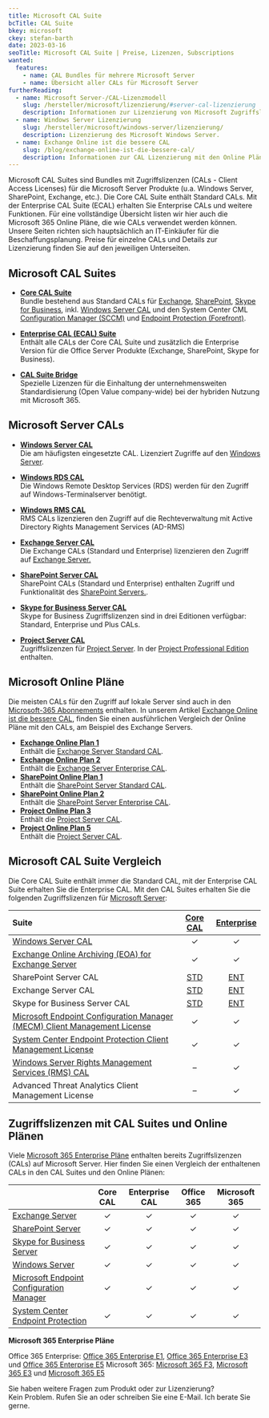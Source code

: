 ---
title: Microsoft CAL Suite
bcTitle: CAL Suite
bkey: microsoft
ckey: stefan-barth
date: 2023-03-16
seoTitle: Microsoft CAL Suite | Preise, Lizenzen, Subscriptions
wanted:
  features:
    - name: CAL Bundles für mehrere Microsoft Server
    - name: Übersicht aller CALs für Microsoft Server
furtherReading:
  - name: Microsoft Server-/CAL-Lizenzmodell
    slug: /hersteller/microsoft/lizenzierung/#server-cal-lizenzierung
    description: Informationen zur Lizenzierung von Microsoft Zugriffslizenzen (CALs).
  - name: Windows Server Lizenzierung
    slug: /hersteller/microsoft/windows-server/lizenzierung/
    description: Lizenzierung des Microsoft Windows Server.
  - name: Exchange Online ist die bessere CAL
    slug: /blog/exchange-online-ist-die-bessere-cal/
    description: Informationen zur CAL Lizenzierung mit den Online Plänen.
---



<Intro>

  Microsoft CAL Suites sind Bundles mit Zugriffslizenzen (CALs - Client Access Licenses) für die Microsoft Server Produkte (u.a. Windows Server, SharePoint, Exchange, etc.). Die Core CAL Suite enthält Standard CALs. Mit der Enterprise CAL Suite (ECAL) erhalten Sie Enterprise CALs und weitere Funktionen.
  Für eine vollständige Übersicht listen wir hier auch die Microsoft 365 Online Pläne, die wie CALs verwendet werden können. Unsere Seiten richten sich hauptsächlich an IT-Einkäufer für die Beschaffungsplanung. Preise für einzelne CALs und Details zur Lizenzierung finden Sie auf den jeweiligen Unterseiten.


</Intro>

<TOC />


## Microsoft CAL Suites

<ArrowList>

- **[Core CAL Suite](/hersteller/microsoft/cal-suite/core-cal-suite/)**<br />
 Bundle bestehend aus Standard CALs für [Exchange](/hersteller/microsoft/exchange/server-standard-cal/), [SharePoint](/hersteller/microsoft/sharepoint/server-standard-cal/), [Skype for Business](/hersteller/microsoft/skype-for-business/server-2019/standard-cal/), inkl. [Windows Server CAL](/hersteller/microsoft/windows-server/cal/) und den System Center CML [Configuration Manager (SCCM)](/hersteller/microsoft/system-center/client-management-license/configuration-manager/) und [Endpoint Protection (Forefront)](/hersteller/microsoft/system-center/client-management-license/endpoint-protection/).

- **[Enterprise CAL (ECAL) Suite](/hersteller/microsoft/cal-suite/enterprise-cal-suite/)**<br />
 Enthält alle CALs der Core CAL Suite und zusätzlich die Enterprise Version für die Office Server Produkte (Exchange, SharePoint, Skype for Business).

- **[CAL Suite Bridge](/hersteller/microsoft/cal-suite/bridge/)**<br />
  Spezielle Lizenzen für die Einhaltung der unternehmensweiten Standardisierung (Open Value company-wide) bei der hybriden Nutzung mit Microsoft 365.


</ArrowList>


## Microsoft Server CALs


<ArrowList>

- **[Windows Server CAL](/hersteller/microsoft/windows-server/cal/)**<br />
 Die am häufigsten eingesetzte CAL. Lizenziert Zugriffe auf den [Windows Server](/hersteller/microsoft/windows-server/).

- **[Windows RDS CAL](/hersteller/microsoft/windows-server/remote-desktop-services/)**<br />
 Die Windows Remote Desktop Services (RDS) werden für den Zugriff auf Windows-Terminalserver benötigt.

- **[Windows RMS CAL](/hersteller/microsoft/windows-server/rights-management-services/)**<br />
RMS CALs lizenzieren den Zugriff auf die Rechteverwaltung mit Active Directory Rights Management Services (AD-RMS)

- **[Exchange Server CAL](/hersteller/microsoft/exchange/)**<br />
 Die Exchange CALs (Standard und Enterprise) lizenzieren den Zugriff auf [Exchange Server.](/hersteller/microsoft/exchange/)

- **[SharePoint Server CAL](/hersteller/microsoft/sharepoint/server-2019/)**<br />
 SharePoint CALs (Standard und Enterprise) enthalten Zugriff und Funktionalität des [SharePoint Servers.](/hersteller/microsoft/sharepoint/).

- **[Skype for Business Server CAL](/hersteller/microsoft/skype-for-business/server-2019/)**<br />
 Skype for Business Zugriffslizenzen sind in drei Editionen verfügbar: Standard, Enterprise und Plus CALs.

- **[Project Server CAL](/hersteller/microsoft/project/server-2019/cal/)**<br />
 Zugriffslizenzen für [Project Server](/hersteller/microsoft/project/server-2019/). In der [Project Professional Edition](/hersteller/microsoft/project/professional-2021/) enthalten.


 </ArrowList>


## Microsoft Online Pläne

  Die meisten CALs für den Zugriff auf lokale Server sind auch in den [Microsoft-365 Abonnements](/hersteller/microsoft/microsoft-365/) enthalten. In unserem Artikel [Exchange Online ist die bessere CAL](/blog/exchange-online-ist-die-bessere-cal/), finden Sie einen ausführlichen Vergleich der Online Pläne mit den CALs, am Beispiel des Exchange Servers.


<ArrowList>

- **[Exchange Online Plan 1](/hersteller/microsoft/exchange/online-plan-1/)**<br />
 Enthält die [Exchange Server Standard CAL](/hersteller/microsoft/exchange/server-standard-cal/).
- **[Exchange Online Plan 2](/hersteller/microsoft/exchange/online-plan-2/)**<br />
 Enthält die [Exchange Server Enterprise CAL](/hersteller/microsoft/exchange/server-enterprise-cal/).
- **[SharePoint Online Plan 1](/hersteller/microsoft/sharepoint/online-plan-1/)**<br />
 Enthält die [SharePoint Server Standard CAL](/hersteller/microsoft/sharepoint/server-standard-cal/).
- **[SharePoint Online Plan 2](/hersteller/microsoft/sharepoint/online-plan-2/)**<br />
 Enthält die [SharePoint Server Enterprise CAL](/hersteller/microsoft/sharepoint/server-enterprise-cal/).
- **[Project Online Plan 3](/hersteller/microsoft/project/plan-3/)**<br />
 Enthält die [Project Server CAL](/hersteller/microsoft/project/server-2019/cal/).
- **[Project Online Plan 5](/hersteller/microsoft/project/plan-5/)**<br />
 Enthält die [Project Server CAL](/hersteller/microsoft/project/server-2019/cal/).

</ArrowList>


## Microsoft CAL Suite Vergleich

 Die Core CAL Suite enthält immer die Standard CAL, mit der Enterprise CAL Suite erhalten Sie die Enterprise CAL.
 Mit den CAL Suites erhalten Sie die folgenden Zugriffslizenzen für [Microsoft Server](/hersteller/microsoft/):

|Suite|[Core CAL](/hersteller/microsoft/cal-suite/core-cal-suite/)|[Enterprise](/hersteller/microsoft/cal-suite/enterprise-cal-suite/)|
|:---|:---:|:---:|
|[Windows Server CAL](/hersteller/microsoft/windows-server/cal/)|✓|✓|
|[Exchange Online Archiving (EOA) for Exchange Server](/hersteller/microsoft/exchange/online-archiving/)|✓|✓|
|SharePoint Server CAL|[STD](/hersteller/microsoft/sharepoint/server-standard-cal/)|[ENT](/hersteller/microsoft/sharepoint/server-enterprise-cal/)|
|Exchange Server CAL|[STD](/hersteller/microsoft/exchange/server-standard-cal/)|[ENT](/hersteller/microsoft/exchange/server-enterprise-cal/)|
|Skype for Business Server CAL|[STD](/hersteller/microsoft/skype-for-business/server-2019/standard-cal/)|[ENT](/hersteller/microsoft/skype-for-business/server-2019/enterprise-cal/)|
|[Microsoft Endpoint Configuration Manager (MECM) Client Management License](/hersteller/microsoft/system-center/client-management-license/endpoint-configuration-manager/)|✓|✓|
|[System Center Endpoint Protection Client Management License](/hersteller/microsoft/system-center/client-management-license/endpoint-protection/)|✓|✓|
|[Windows Server Rights Management Services (RMS) CAL](/hersteller/microsoft/windows-server/rights-management-services/)|–|✓|
|Advanced Threat Analytics Client Management License|–|✓|


## Zugriffslizenzen mit CAL Suites und Online Plänen

Viele [Microsoft 365 Enterprise Pläne](/hersteller/microsoft/microsoft-365/) enthalten bereits Zugriffslizenzen (CALs) auf Microsoft Server. Hier finden Sie einen Vergleich der enthaltenen CALs in den CAL Suites und den Online Plänen:

||Core CAL|Enterprise CAL|Office 365|Microsoft 365|
|:---|:---:|:---:|:---:|:---:|
|[Exchange Server](/hersteller/microsoft/exchange/)|✓|✓|✓|✓|
|[SharePoint Server](/hersteller/microsoft/sharepoint/)|✓|✓|✓|✓|
|[Skype for Business Server](/hersteller/microsoft/skype-for-business/)|✓|✓|✓|✓|
|[Windows Server](/hersteller/microsoft/windows-server/)|✓|✓|✓|✓|
|[Microsoft Endpoint Configuration Manager](/hersteller/microsoft/system-center/client-management-license/endpoint-configuration-manager/)|✓|✓|✓|✓|
|[System Center Endpoint Protection](/hersteller/microsoft/system-center/client-management-license/endpoint-protection/)|✓|✓|✓|✓|

<Info>

**Microsoft 365 Enterprise Pläne**

<ArrowList>

Office 365 Enterprise: [Office 365 Enterprise E1](/hersteller/microsoft/office-365/enterprise-e1/), [Office 365 Enterprise E3](/hersteller/microsoft/office-365/enterprise-e3/) und [Office 365 Enterprise E5](/hersteller/microsoft/office-365/enterprise-e5/)
Microsoft 365: [Microsoft 365 F3](/hersteller/microsoft/microsoft-365/f3/), [Microsoft 365 E3](/hersteller/microsoft/microsoft-365/enterprise-e3/) und [Microsoft 365 E5](/hersteller/microsoft/microsoft-365/enterprise-e5/)

</ArrowList>


</Info>


<GetInTouch theme="light">

Sie haben weitere Fragen zum Produkt oder zur Lizenzierung?<br />
Kein Problem. Rufen Sie an oder schreiben Sie eine E-Mail. Ich berate Sie gerne.

</GetInTouch>
